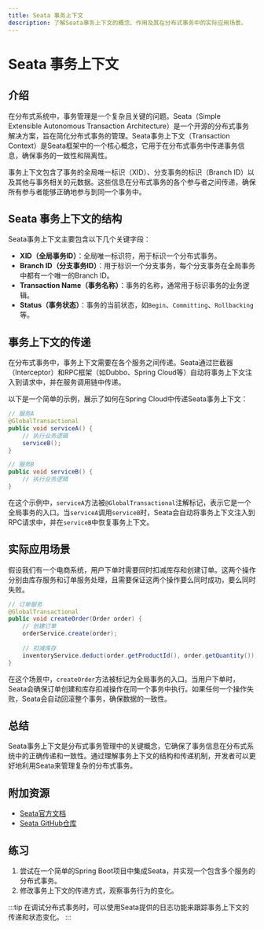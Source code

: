 ```yaml
---
title: Seata 事务上下文
description: 了解Seata事务上下文的概念、作用及其在分布式事务中的实际应用场景。
---
```


# Seata 事务上下文

## 介绍

在分布式系统中，事务管理是一个复杂且关键的问题。Seata（Simple Extensible Autonomous Transaction Architecture）是一个开源的分布式事务解决方案，旨在简化分布式事务的管理。Seata事务上下文（Transaction Context）是Seata框架中的一个核心概念，它用于在分布式事务中传递事务信息，确保事务的一致性和隔离性。

事务上下文包含了事务的全局唯一标识（XID）、分支事务的标识（Branch ID）以及其他与事务相关的元数据。这些信息在分布式事务的各个参与者之间传递，确保所有参与者能够正确地参与到同一个事务中。

## Seata 事务上下文的结构

Seata事务上下文主要包含以下几个关键字段：

- **XID（全局事务ID）**：全局唯一标识符，用于标识一个分布式事务。
- **Branch ID（分支事务ID）**：用于标识一个分支事务，每个分支事务在全局事务中都有一个唯一的Branch ID。
- **Transaction Name（事务名称）**：事务的名称，通常用于标识事务的业务逻辑。
- **Status（事务状态）**：事务的当前状态，如`Begin`、`Committing`、`Rollbacking`等。

## 事务上下文的传递

在分布式事务中，事务上下文需要在各个服务之间传递。Seata通过拦截器（Interceptor）和RPC框架（如Dubbo、Spring Cloud等）自动将事务上下文注入到请求中，并在服务调用链中传递。

以下是一个简单的示例，展示了如何在Spring Cloud中传递Seata事务上下文：

```java
// 服务A
@GlobalTransactional
public void serviceA() {
    // 执行业务逻辑
    serviceB();
}

// 服务B
public void serviceB() {
    // 执行业务逻辑
}
```

在这个示例中，`serviceA`方法被`@GlobalTransactional`注解标记，表示它是一个全局事务的入口。当`serviceA`调用`serviceB`时，Seata会自动将事务上下文注入到RPC请求中，并在`serviceB`中恢复事务上下文。

## 实际应用场景

假设我们有一个电商系统，用户下单时需要同时扣减库存和创建订单。这两个操作分别由库存服务和订单服务处理，且需要保证这两个操作要么同时成功，要么同时失败。

```java
// 订单服务
@GlobalTransactional
public void createOrder(Order order) {
    // 创建订单
    orderService.create(order);
    
    // 扣减库存
    inventoryService.deduct(order.getProductId(), order.getQuantity());
}
```

在这个场景中，`createOrder`方法被标记为全局事务的入口。当用户下单时，Seata会确保订单创建和库存扣减操作在同一个事务中执行。如果任何一个操作失败，Seata会自动回滚整个事务，确保数据的一致性。

## 总结

Seata事务上下文是分布式事务管理中的关键概念，它确保了事务信息在分布式系统中的正确传递和一致性。通过理解事务上下文的结构和传递机制，开发者可以更好地利用Seata来管理复杂的分布式事务。

## 附加资源

- [Seata官方文档](https://seata.io/zh-cn/docs/overview/what-is-seata.html)
- [Seata GitHub仓库](https://github.com/seata/seata)

## 练习

1. 尝试在一个简单的Spring Boot项目中集成Seata，并实现一个包含多个服务的分布式事务。
2. 修改事务上下文的传递方式，观察事务行为的变化。

:::tip
在调试分布式事务时，可以使用Seata提供的日志功能来跟踪事务上下文的传递和状态变化。
:::